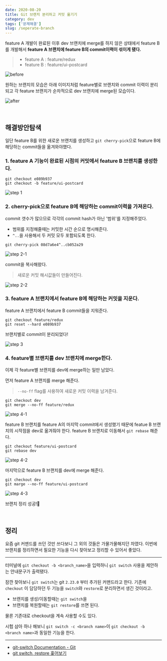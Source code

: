 ```yaml
---
date: 2020-08-20
title: Git 브랜치 분리하고 커밋 옮기기
category: dev
tags: ['문제해결']
slug: /seperate-branch
---
```


feature A 개발이 완료된 이후 dev 브랜치에 merge를 하지 않은 상태에서 feature B를 개발해서
**feature A 브랜치에 feature B의 commit이력이 섞이게 됐다.**

> - feature A : feature/redux
> - feature B : feature/ui-postcard

![before](https://i.postimg.cc/T337Sb7q/2020-08-20-10-59-30.png)

원하는 브랜치의 모습은 아래 이미지처럼 feature별로 브랜치와 commit 이력이 분리되고
각 feature 브랜치가 순차적으로 dev 브랜치에 merge된 모습이다.

![after](https://i.postimg.cc/CLqL8ZH7/image.png)

<br />

## 해결방안탐색

일단 feature B를 위한 새로운 브랜치를 생성하고 `git cherry-pick`으로 feature B에 해당하는 commit들을 옮겨와야했다.

### 1. feature A 기능이 완료된 시점의 커밋에서 feature B 브랜치를 생성한다.

```
git checkout e089b937
git checkout -b feature/ui-postcard
```

![step 1](https://i.postimg.cc/XJg3LFDS/2020-08-20-11-26-17-1.png)

### 2. cherry-pick으로 feature B에 해당하는 commit이력을 가져온다.

commit 갯수가 많으므로 각각의 commit hash가 아닌 '범위'를 지정해주었다.

- 범위를 지정해줄때는 커밋한 시간 순으로 명시해준다.
- `^..`을 사용해서 두 커밋 모두 포함되도록 한다.

```
git cherry-pick 08d7a6e4^..cb052a29
```

![step 2-1](https://i.postimg.cc/3xWRwLfy/2020-08-20-11-26-17.png)

commit을 복사해왔다.

> 새로운 커밋 해시값들이 만들어진다.

![step 2-2](https://i.postimg.cc/2STpLmJT/2020-08-20-11-28-24.png)

### 3. feature A 브랜치에서 feature B에 해당하는 커밋을 지운다.

feature A 브랜치에서 feature B commit들을 지워준다.

```
git checkout feature/redux
git reset --hard e089b937
```

브랜치별로 commit이 분리되었다!

![step 3](https://i.postimg.cc/QMM2pwZD/2020-08-20-11-33-43.png)

### 4. feature별 브랜치를 dev 브랜치에 merge한다.

이제 각 feature별 브랜치를 dev에 merge하는 일만 남았다.

먼저 feature A 브랜치를 merge 해준다.

> `--no-ff` flag를 사용하여 새로운 커밋 이력을 남겨준다.

```
git checkout dev
git merge --no-ff feature/redux
```

![step 4-1](https://i.postimg.cc/63kFxQ26/2020-08-20-11-34-32.png)

feature B 브랜치를 feature A의 마지막 commit에서 생성했기 때문에 featue B 브랜치의 시작점을 dev로 옮겨줘야 한다.
feature B 브랜치로 이동해서 `git rebase` 해준다.

```
git checkout feature/ui-postcard
git rebase dev
```

![step 4-2](https://i.postimg.cc/PqFBKydw/2020-08-20-11-36-15.png)

마지막으로 feature B 브랜치를 dev에 merge 해준다.

```
git checkout dev
git marge --no-ff feature/ui-postcard
```

![step 4-3](https://i.postimg.cc/qRhWFK7Z/2020-08-20-11-37-28.png)

브랜치 정리 성공!🎉

<br />

## 정리

요즘 git 커맨드를 쓰던 것만 쓰다보니 그 외의 것들은 가물가물해지던 차였다.
이번에 브랜치를 정리하면서 필요한 기능을 다시 찾아보고 정리할 수 있어서 좋았다.

---

터미널에 `git checkout -b <branch_name>`을 입력하니 `git switch` 사용을 제안하는 안내문구가 출력됐다.

잠깐 찾아보니 `git switch`는 git `2.23.0` 부터 추가된 커맨드라고 한다.
기존에 `checkout` 이 담당하던 두 기능을 `switch`와 `restore`로 분리하면서 생긴 것이라고.

- 브랜치를 생성/이동할때는 `git switch`을
- 브랜치를 복원할때는 `git restore`를 쓰면 된다.

물론 기존대로 checkout을 계속 사용할 수도 있다.

시험 삼아 하나 해보니 `git switch -c <branch name>`이 `git checkout -b <branch name>`과 동일한 기능을 한다.

---

- [git-switch Documentation - Git](https://git-scm.com/docs/git-switch)
- [git switch, restore 훑어보기](https://ujuc.github.io/2020/07/04/git-switch-n-restore-hurt-eo-bo-gi/)
